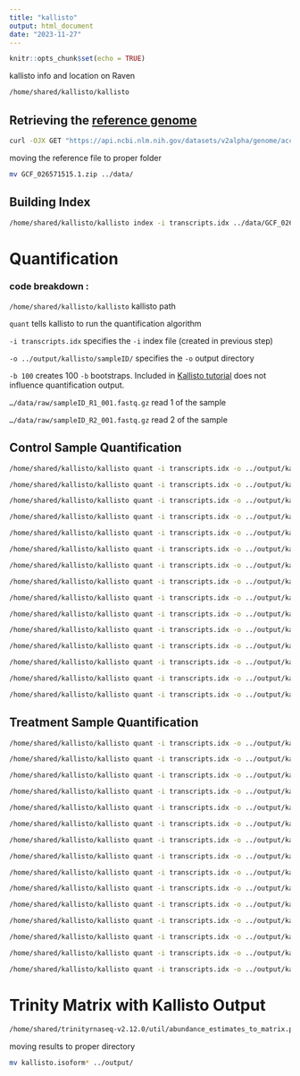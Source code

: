 ```yaml
---
title: "kallisto"
output: html_document
date: "2023-11-27"
---
```


```r
knitr::opts_chunk$set(echo = TRUE)
```

kallisto info and location on Raven

```bash

/home/shared/kallisto/kallisto
```

## Retrieving the [reference genome](https://www.ncbi.nlm.nih.gov/datasets/genome/GCF_026571515.1/)

```bash

curl -OJX GET "https://api.ncbi.nlm.nih.gov/datasets/v2alpha/genome/accession/GCF_026571515.1/download?include_annotation_type=GENOME_FASTA,GENOME_GFF,RNA_FASTA,CDS_FASTA,PROT_FASTA,SEQUENCE_REPORT&filename=GCF_026571515.1.zip" -H "Accept: application/zip" 
```

moving the reference file to proper folder

```bash

mv GCF_026571515.1.zip ../data/

```

## Building Index

```bash

/home/shared/kallisto/kallisto index -i transcripts.idx ../data/GCF_026571515.1.zip

```

# Quantification

### code breakdown :

`/home/shared/kallisto/kallisto` kallisto path

`quant` tells kallisto to run the quantification algorithm

`-i transcripts.idx` specifies the `-i` index file (created in previous step)

`-o ../output/kallisto/sampleID/` specifies the `-o` output directory

`-b 100` creates 100 `-b` bootstraps. Included in [Kallisto tutorial](https://pachterlab.github.io/kallisto/starting) does not influence quantification output.

`…/data/raw/sampleID_R1_001.fastq.gz` read 1 of the sample

`…/data/raw/sampleID_R2_001.fastq.gz` read 2 of the sample

## Control Sample Quantification

```bash

/home/shared/kallisto/kallisto quant -i transcripts.idx -o ../output/kallisto/M-C-216/ -b 100  ../data/raw/M-C-216_R1_001.fastq.gz ../data/raw/M-C-216_R2_001.fastq.gz

```

```bash

/home/shared/kallisto/kallisto quant -i transcripts.idx -o ../output/kallisto/M-C-218/ -b 100  ../data/raw/M-C-218_R1_001.fastq.gz ../data/raw/M-C-218_R2_001.fastq.gz
```

```bash

/home/shared/kallisto/kallisto quant -i transcripts.idx -o ../output/kallisto/M-C-226/ -b 100  ../data/raw/M-C-226_R1_001.fastq.gz ../data/raw/M-C-226_R2_001.fastq.gz
```

```bash

/home/shared/kallisto/kallisto quant -i transcripts.idx -o ../output/kallisto/M-C-306/ -b 100  ../data/raw/M-C-306_R1_001.fastq.gz ../data/raw/M-C-306_R2_001.fastq.gz
```

```bash

/home/shared/kallisto/kallisto quant -i transcripts.idx -o ../output/kallisto/M-C-329/ -b 100  ../data/raw/M-C-329_R1_001.fastq.gz ../data/raw/M-C-329_R2_001.fastq.gz
```

```bash

/home/shared/kallisto/kallisto quant -i transcripts.idx -o ../output/kallisto/M-C-334/ -b 100  ../data/raw/M-C-334_R1_001.fastq.gz ../data/raw/M-C-334_R2_001.fastq.gz
```

```bash

/home/shared/kallisto/kallisto quant -i transcripts.idx -o ../output/kallisto/M-C-337/ -b 100  ../data/raw/M-C-337_R1_001.fastq.gz ../data/raw/M-C-337_R2_001.fastq.gz
```

```bash

/home/shared/kallisto/kallisto quant -i transcripts.idx -o ../output/kallisto/M-C-339/ -b 100  ../data/raw/M-C-339_R1_001.fastq.gz ../data/raw/M-C-339_R2_001.fastq.gz
```

```bash

/home/shared/kallisto/kallisto quant -i transcripts.idx -o ../output/kallisto/M-C-358/ -b 100  ../data/raw/M-C-358_R1_001.fastq.gz ../data/raw/M-C-358_R2_001.fastq.gz
```

```bash

/home/shared/kallisto/kallisto quant -i transcripts.idx -o ../output/kallisto/M-C-360/ -b 100  ../data/raw/M-C-360_R1_001.fastq.gz ../data/raw/M-C-360_R2_001.fastq.gz
```

```bash

/home/shared/kallisto/kallisto quant -i transcripts.idx -o ../output/kallisto/M-C-363/ -b 100  ../data/raw/M-C-363_R1_001.fastq.gz ../data/raw/M-C-363_R2_001.fastq.gz
```

```bash

/home/shared/kallisto/kallisto quant -i transcripts.idx -o ../output/kallisto/M-C-373/ -b 100  ../data/raw/M-C-373_R1_001.fastq.gz ../data/raw/M-C-373_R2_001.fastq.gz
```

```bash

/home/shared/kallisto/kallisto quant -i transcripts.idx -o ../output/kallisto/M-C-482/ -b 100  ../data/raw/M-C-482_R1_001.fastq.gz ../data/raw/M-C-482_R2_001.fastq.gz
```

```bash

/home/shared/kallisto/kallisto quant -i transcripts.idx -o ../output/kallisto/M-C-488/ -b 100  ../data/raw/M-C-488_R1_001.fastq.gz ../data/raw/M-C-488_R2_001.fastq.gz
```

```bash
/home/shared/kallisto/kallisto quant -i transcripts.idx -o ../output/kallisto/M-C-193/ -b 100  ../data/raw/M-C-193_R1_001.fastq.gz ../data/raw/M-C-193_R2_001.fastq.gz
```

## Treatment Sample Quantification

```bash

/home/shared/kallisto/kallisto quant -i transcripts.idx -o ../output/kallisto/M-T-18/ -b 100  ../data/raw/M-T-18_R1_001.fastq.gz ../data/raw/M-T-18_R2_001.fastq.gz
```

```bash

/home/shared/kallisto/kallisto quant -i transcripts.idx -o ../output/kallisto/M-T-20/ -b 100  ../data/raw/M-T-20_R1_001.fastq.gz ../data/raw/M-T-20_R2_001.fastq.gz
```

```bash

/home/shared/kallisto/kallisto quant -i transcripts.idx -o ../output/kallisto/M-T-22/ -b 100  ../data/raw/M-T-22_R1_001.fastq.gz ../data/raw/M-T-22_R2_001.fastq.gz
```

```bash

/home/shared/kallisto/kallisto quant -i transcripts.idx -o ../output/kallisto/M-T-235/ -b 100  ../data/raw/M-T-235_R1_001.fastq.gz ../data/raw/M-T-235_R2_001.fastq.gz
```

```bash

/home/shared/kallisto/kallisto quant -i transcripts.idx -o ../output/kallisto/M-T-245/ -b 100  ../data/raw/M-T-245_R1_001.fastq.gz ../data/raw/M-T-245_R2_001.fastq.gz
```

```bash

/home/shared/kallisto/kallisto quant -i transcripts.idx -o ../output/kallisto/M-T-29/ -b 100  ../data/raw/M-T-29_R1_001.fastq.gz ../data/raw/M-T-29_R2_001.fastq.gz
```

```bash

/home/shared/kallisto/kallisto quant -i transcripts.idx -o ../output/kallisto/M-T-31/ -b 100  ../data/raw/M-T-31_R1_001.fastq.gz ../data/raw/M-T-31_R2_001.fastq.gz
```

```bash

/home/shared/kallisto/kallisto quant -i transcripts.idx -o ../output/kallisto/M-T-32/ -b 100  ../data/raw/M-T-32_R1_001.fastq.gz ../data/raw/M-T-32_R2_001.fastq.gz
```

```bash

/home/shared/kallisto/kallisto quant -i transcripts.idx -o ../output/kallisto/M-T-399/ -b 100  ../data/raw/M-T-399_R1_001.fastq.gz ../data/raw/M-T-399_R2_001.fastq.gz
```

```bash

/home/shared/kallisto/kallisto quant -i transcripts.idx -o ../output/kallisto/M-T-43/ -b 100  ../data/raw/M-T-43_R1_001.fastq.gz ../data/raw/M-T-43_R2_001.fastq.gz
```

```bash

/home/shared/kallisto/kallisto quant -i transcripts.idx -o ../output/kallisto/M-T-44/ -b 100  ../data/raw/M-T-44_R1_001.fastq.gz ../data/raw/M-T-44_R2_001.fastq.gz
```

```bash

/home/shared/kallisto/kallisto quant -i transcripts.idx -o ../output/kallisto/M-T-500/ -b 100  ../data/raw/M-T-500_R1_001.fastq.gz ../data/raw/M-T-500_R2_001.fastq.gz
```

```bash

/home/shared/kallisto/kallisto quant -i transcripts.idx -o ../output/kallisto/M-T-7/ -b 100  ../data/raw/M-T-7_R1_001.fastq.gz ../data/raw/M-T-7_R2_001.fastq.gz
```

```bash

/home/shared/kallisto/kallisto quant -i transcripts.idx -o ../output/kallisto/M-T-83/ -b 100  ../data/raw/M-T-83_R1_001.fastq.gz ../data/raw/M-T-83_R2_001.fastq.gz
```

```bash

/home/shared/kallisto/kallisto quant -i transcripts.idx -o ../output/kallisto/M-T-8/ -b 100  ../data/raw/M-T-8_R1_001.fastq.gz ../data/raw/M-T-8_R2_001.fastq.gz
```

# Trinity Matrix with Kallisto Output

```bash

/home/shared/trinityrnaseq-v2.12.0/util/abundance_estimates_to_matrix.pl --est_method kallisto --gene_trans_map 'none' --out_prefix kallisto --name_sample_by_basedir ../output/kallisto/**/*.tsv


```

moving results to proper directory

```bash

mv kallisto.isoform* ../output/
```
